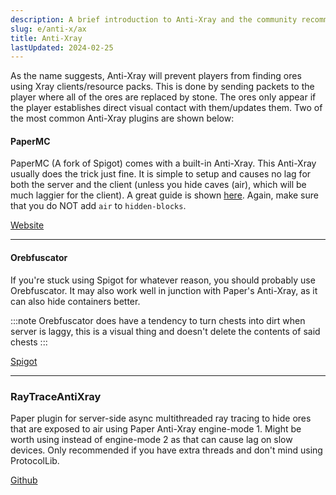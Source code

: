 ```yaml
---
description: A brief introduction to Anti-Xray and the community recommended solutions.
slug: e/anti-x/ax
title: Anti-Xray
lastUpdated: 2024-02-25
---
```


As the name suggests, Anti-Xray will prevent players from finding ores using Xray clients/resource packs. This is done by sending packets to the player where all of the ores are replaced by stone. The ores only appear if the player establishes direct visual contact with them/updates them. Two of the most common Anti-Xray plugins are shown below:


#### PaperMC
PaperMC (A fork of Spigot) comes with a built-in Anti-Xray. This Anti-Xray usually does the trick just fine. It is simple to setup and causes no lag for both the server and the client (unless you hide caves (air), which will be much laggier for the client). A great guide is shown [here](https://docs.papermc.io/paper/anti-xray). Again, make sure that you do NOT add `air` to `hidden-blocks`.

<div>
<a class="astro-hp6bgud4" href="https://www.papermc.io">Website</a>
</div>

<LinkCard
  title="BuiltByBit"
  description="View LPX's official BuiltByBit page for downloading the plugin."
  href="https://builtbybit.com/resources/lpx-antipacketexploit-antinettycrasher.15709/"
/>

---

#### Orebfuscator
If you're stuck using Spigot for whatever reason, you should probably use Orebfuscator. It may also work well in junction with Paper's Anti-Xray, as it can also
hide containers better.

:::note
Orebfuscator does have a tendency to turn chests into dirt when server is laggy, this is a visual thing and doesn't delete the contents of said chests
:::

<div>
<a class="button button--outline button--primary" href="https://www.spigotmc.org/resources/82710/">Spigot</a>
</div>

---

### RayTraceAntiXray

Paper plugin for server-side async multithreaded ray tracing to hide ores that are exposed to air using Paper Anti-Xray engine-mode 1. Might be worth using instead of engine-mode 2 as that can cause lag on slow devices. Only recommended if you have extra threads and don't mind using ProtocolLib.

<div>
<a class="button button--outline button--primary" href="https://github.com/stonar96/RayTraceAntiXray">Github</a>
</div>
